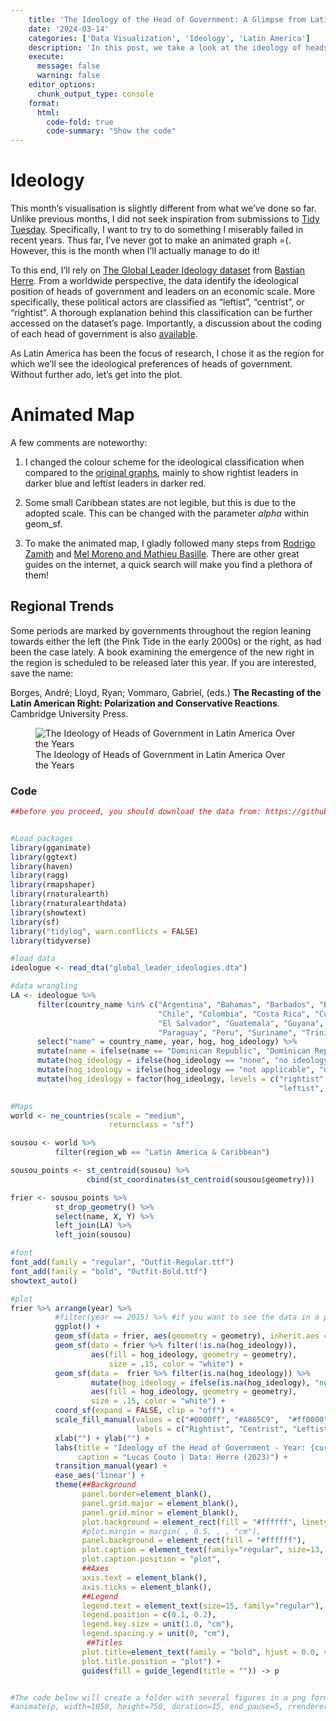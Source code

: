 ```yaml
---
    title: 'The Ideology of the Head of Government: A Glimpse from Latin America'
    date: '2024-03-14'
    categories: ['Data Visualization', 'Ideology', 'Latin America']
    description: 'In this post, we take a look at the ideology of heads of government in Latin America'
    execute: 
      message: false
      warning: false
    editor_options: 
      chunk_output_type: console
    format:
      html:
        code-fold: true
        code-summary: "Show the code"
---
```


# Ideology

This month's visualisation is slightly different from what we've done so far. Unlike previous months, I did not seek inspiration from submissions to [Tidy Tuesday](https://github.com/rfordatascience/tidytuesday). Specifically, I want to try to do something I miserably failed in recent years. Thus far, I've never got to make an animated graph =(. However, this is the month when I'll actually manage to do it!

To this end, I'll rely on [The Global Leader Ideology dataset](https://github.com/bastianherre/global-leader-ideologies) from [Bastian Herre](https://www.bastianherre.com/data). From a worldwide perspective, the data identify the ideological position of heads of government and leaders on an economic scale. More specifically, these political actors are classified as “leftist”, “centrist”, or “rightist”. A thorough explanation behind this classification can be further accessed on the dataset's page. Importantly, a discussion about the coding of each head of government is also [available](https://github.com/bastianherre/global-leader-ideologies/tree/main/Country%20profiles/pdf).

As Latin America has been the focus of research, I chose it as the region for which we'll see the ideological preferences of heads of government. Without further ado, let's get into the plot.

# Animated Map

A few comments are noteworthy:

1) I changed the colour scheme for the ideological classification when compared to the [original graphs](https://github.com/bastianherre/global-leader-ideologies/blob/main/Graphs/ideology_lac.png), mainly to show rightist leaders in darker blue and leftist leaders in darker red.

2) Some small Caribbean states are not legible, but this is due to the adopted scale. This can be changed with the parameter *alpha* within geom_sf.

3) To make the animated map, I gladly followed many steps from [Rodrigo Zamith](https://dds.rodrigozamith.com/cartography-and-journalism/creating-animated-maps-with-r/) and [Mel Moreno and Mathieu Basille](https://r-spatial.org/r/2018/10/25/ggplot2-sf.html). There are other great guides on the internet, a quick search will make you find a plethora of them! 

::: {.callout-tip}
## Regional Trends

Some periods are marked by governments throughout the region leaning towards either the left (the Pink Tide in the early 2000s) or the right, as had been the case lately. A book examining the emergence of the new right in the region is scheduled to be released later this year. If you are interested, save the name: 

Borges, André; Lloyd, Ryan; Vommaro, Gabriel, (eds.) **The Recasting of the Latin American Right: Polarization and Conservative Reactions**. Cambridge University Press.
:::


![The Ideology of Heads of Government in Latin America Over the Years](Ideology_LA.gif)

### Code

```r
##before you proceed, you should download the data from: https://github.com/bastianherre/global-leader-ideologies


#Load packages
library(gganimate)
library(ggtext)
library(haven)
library(ragg)
library(rmapshaper)
library(rnaturalearth)
library(rnaturalearthdata)
library(showtext)
library(sf)
library("tidylog", warn.conflicts = FALSE)
library(tidyverse)

#load data
ideologue <- read_dta("global_leader_ideologies.dta")

#data wrangling
LA <- ideologue %>%
      filter(country_name %in% c("Argentina", "Bahamas", "Barbados", "Belize", "Bolivia", "Brazil",
                                 "Chile", "Colombia", "Costa Rica", "Cuba", "Dominican Republic", "Ecuador",
                                 "El Salvador", "Guatemala", "Guyana", "Haiti", "Honduras", "Jamaica", "Mexico", "Nicaragua", "Panama", 
                                 "Paraguay", "Peru", "Suriname", "Trinidad and Tobago", "Uruguay", "Venezuela")) %>%
      select("name" = country_name, year, hog, hog_ideology) %>%
      mutate(name = ifelse(name == "Dominican Republic", "Dominican Rep.", name)) %>%
      mutate(hog_ideology = ifelse(hog_ideology == "none", "no ideology", hog_ideology)) %>%
      mutate(hog_ideology = ifelse(hog_ideology == "not applicable", "no information", hog_ideology)) %>%
      mutate(hog_ideology = factor(hog_ideology, levels = c("rightist", "centrist", 
                                                            "leftist", "no ideology", "no information")))

#Maps
world <- ne_countries(scale = "medium", 
                      returnclass = "sf")

sousou <- world %>%
          filter(region_wb == "Latin America & Caribbean") 

sousou_points <- st_centroid(sousou) %>%
                 cbind(st_coordinates(st_centroid(sousou$geometry)))

frier <- sousou_points %>%
          st_drop_geometry() %>%
          select(name, X, Y) %>%
          left_join(LA) %>%
          left_join(sousou) 

#font
font_add(family = "regular", "Outfit-Regular.ttf")
font_add(family = "bold", "Outfit-Bold.ttf")
showtext_auto() 

#plot
frier %>% arrange(year) %>%
          #filter(year == 2015) %>% #if you want to see the data in a particular point in time
          ggplot() +
          geom_sf(data = frier, aes(geometry = geometry), inherit.aes = FALSE) +
          geom_sf(data = frier %>% filter(!is.na(hog_ideology)), 
                  aes(fill = hog_ideology, geometry = geometry), 
                      size = .15, color = "white") +
          geom_sf(data =  frier %>% filter(is.na(hog_ideology)) %>% 
                  mutate(hog_ideology = ifelse(is.na(hog_ideology), "no information", hog_ideology)),
                  aes(fill = hog_ideology, geometry = geometry),
                  size = .15, color = "white") +
          coord_sf(expand = FALSE, clip = "off") +
          scale_fill_manual(values = c("#0000ff", "#A865C9",  "#ff0000", "#000000", "#bebebe"),
                            labels = c("Rightist", "Centrist", "Leftist", "No Ideology", "No Information")) +
          xlab("") + ylab("") +
          labs(title = "Ideology of the Head of Government - Year: {current_frame}",
               caption = "Lucas Couto | Data: Herre (2023)") +
          transition_manual(year) +
          ease_aes('linear') +
          theme(##Background
                panel.border=element_blank(),
                panel.grid.major = element_blank(),
                panel.grid.minor = element_blank(),
                plot.background = element_rect(fill = "#ffffff", linetype = 'blank'),
                #plot.margin = margin( , 0.5, , , "cm"),
                panel.background = element_rect(fill = "#ffffff"),
                plot.caption = element_text(family="regular", size=13, hjust=1.1, vjust=1.5),
                plot.caption.position = "plot",
                ##Axes
                axis.text = element_blank(),
                axis.ticks = element_blank(),
                ##Legend
                legend.text = element_text(size=15, family="regular"),
                legend.position = c(0.1, 0.2),
                legend.key.size = unit(1.0, "cm"),
                legend.spacing.y = unit(0, "cm"),
                 ##Titles
                plot.title=element_text(family = "bold", hjust = 0.0, vjust = 0.0, size = 15, color = "black"),
                plot.title.position = "plot") +
                guides(fill = guide_legend(title = "")) -> p


#The code below will create a folder with several figures in a png format. Combine them in specific sites to transform them into an animated map in GIF!
#animate(p, width=1050, height=750, duration=15, end_pause=5, rrenderer=file_renderer(dir="anim_img/"))

```


